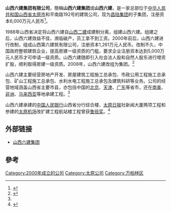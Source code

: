 {{coord|37.83040|112.50402|display=title}}
{{Infobox_Company |
  company_name_zh = 山西六建集团有限公司 |
  company_name = 山西六建集团有限公司|
  company_logo = |
  company_type = [[混合所有制|混合所有制]]企业|
  foundation = 2000年 |
  location =[[中國|中國]][[山西省|山西省]][[太原市|太原市]]和平南路192号 |
  industry = [[建筑业|建筑业]]|
  key_people = | 
  sales =  |
  profit =  |
  asset =  |
  market_value = |
  num_employees = |
  revenue = |
  products = |
  subsid = |
  homepage = {{URL|http://www.sxljjt.com/}}
}}
'''山西六建集团有限公司'''，簡稱'''山西六建集团'''或'''山西六建'''，是一家总部位于[[中华人民共和国|中华人民共和国]][[山西省|山西省]][[太原市|太原市]]和平南路192号的建筑公司，现为[[昌陆集团|昌陆集团]]的子集团，注册资本6,000万元人民币<ref name=introd>{{cite web|title=公司简介|url=http://www.sxljjt.com/Category.aspx?pn=8|website=山西六建集团|accessdate=2015-12-20|deadurl=yes|archiveurl=https://web.archive.org/web/20151222090924/http://www.sxljjt.com/Category.aspx?pn=8|archivedate=2015-12-22}}</ref>。

1988年山西省决定将山西六建自[[山西二建|山西二建]]成建制分离，组建山西六建。组建之后，山西六建效益不佳，濒临破产，员工拿不到工资。2000年前后，山西六建进行改制，组成山西第六建筑有限公司，注册资本1,261万元人民币。改制不久，中国政府整顿建筑企业，提高房建一级资质的门槛，要求企业注册资本达到5,000万元人民币才可申请一级资质。山西六建随即引入社会法人股和自然人股东进行增资扩股，顺利取得房建一级资质。2008年，山西六建改组为集团。<ref>{{cite web|title=诚信，为我们“混改”企业插上腾飞的翅膀|url=http://www.cacem.com.cn/news/201412/20729.html|work=2014-12-12|agency=昌陆集团|publisher=中国施工企业管理协会|deadurl=yes|archiveurl=https://web.archive.org/web/20151222123323/http://www.cacem.com.cn/news/201412/20729.html|archivedate=2015-12-22}}</ref>

山西六建主要经营房地产开发、房屋建筑工程施工总承包、市政公用工程施工总承包、矿山工程施工总承包、水利水电工程施工总承包及建筑科研等业务。公司的经营地域涵盖山西省主要市县，亦包括中国的[[北京|北京]]、[[天津|天津]]、[[广东|广东]]等省市，还在[[南美|南美]]、[[非洲|非洲]]、[[马来西亚|马来西亚]]等地承建工程。<ref name=introd/>

山西六建承建的[[中国人民银行|中国人民银行]]山西省分行综合楼、[[太原日报|太原日报]]社新闻大厦两项工程和参建的[[太原机场|太原机场]]改扩建工程航站楼工程曾获[[鲁班奖|鲁班奖]]。<ref>{{cite web|title=山西建工系统获得“中国建设工程鲁班奖”一览|url=http://www.sxjx.org/Article/Details/5611|website=山西省建筑业协会|accessdate=2015-12-20|archive-url=https://web.archive.org/web/20151222153011/http://www.sxjx.org/Article/Details/5611|archive-date=2015-12-22|dead-url=yes}}</ref>

== 外部链接 ==
*[https://web.archive.org/web/20160101141706/http://www.sxljjt.com/ 山西六建集团]

== 參考 ==
{{reflist}} 

[[Category:2000年成立的公司|Category:2000年成立的公司]]
[[Category:太原公司|Category:太原公司]]
[[Category:万柏林区|Category:万柏林区]]